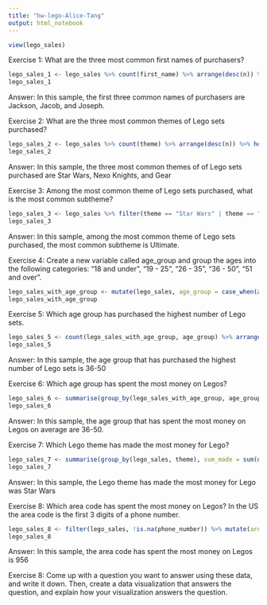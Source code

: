 ```yaml
---
title: "hw-lego-Alice-Tang"
output: html_notebook
---
```


```r
view(lego_sales)
```


Exercise 1: What are the three most common first names of purchasers?
```r
lego_sales_1 <- lego_sales %>% count(first_name) %>% arrange(desc(n)) %>% head(3)
lego_sales_1
```
Answer: In this sample, the first three common names of purchasers are Jackson, Jacob, and Joseph. 


Exercise 2: What are the three most common themes of Lego sets purchased?
```r
lego_sales_2 <- lego_sales %>% count(theme) %>% arrange(desc(n)) %>% head(3)
lego_sales_2
```
Answer: In this sample, the three most common themes of of Lego sets purchased are Star Wars, Nexo Knights, and Gear 


Exercise 3: Among the most common theme of Lego sets purchased, what is the most common subtheme?
```r
lego_sales_3 <- lego_sales %>% filter(theme == "Star Wars" | theme == "Nexo Knights" | theme == "Gear", !is.na(subtheme)) %>% count(subtheme) %>% arrange(desc(n)) %>% head(1)
lego_sales_3                                                                                                                                                                                                   
```
Answer: In this sample, among the most common theme of Lego sets purchased, the most common subtheme is Ultimate.


Exercise 4: Create a new variable called age_group and group the ages into the following categories: “18 and under”, “19 - 25”, “26 - 35”, “36 - 50”, “51 and over”.
```r
lego_sales_with_age_group <- mutate(lego_sales, age_group = case_when(age <= 18 ~ "18 and under", age <= 25  ~ "19 - 25", age <= 35  ~ "26 - 35", age <= 50  ~ "36 - 50", age <= Inf  ~ "51 and over"))
lego_sales_with_age_group
```


Exercise 5: Which age group has purchased the highest number of Lego sets.
```r
lego_sales_5 <- count(lego_sales_with_age_group, age_group) %>% arrange(desc(n)) %>% head(1)
lego_sales_5
```
Answer: In this sample, the age group that has purchased the highest number of Lego sets is 36-50


Exercise 6: Which age group has spent the most money on Legos?
```r
lego_sales_6 <- summarise(group_by(lego_sales_with_age_group, age_group), average_paid = mean(us_price)) %>% arrange(desc(average_paid)) %>% head(1)
lego_sales_6
```
Answer: In this sample, the age group that has spent the most money on Legos on average are 36-50. 


Exercise 7: Which Lego theme has made the most money for Lego?
```r
lego_sales_7 <- summarise(group_by(lego_sales, theme), sum_made = sum(us_price)) %>% arrange(desc(sum_made)) %>% head(1)
lego_sales_7
```
Answer: In this sample, the Lego theme has made the most money for Lego was Star Wars


Exercise 8: Which area code has spent the most money on Legos? In the US the area code is the first 3 digits of a phone number.
```r
lego_sales_8 <- filter(lego_sales, !is.na(phone_number)) %>% mutate(area_code = str_sub(phone_number, 1, 3)) %>% group_by(area_code) %>% summarise(average_made = mean(us_price)) %>% arrange(desc(average_made)) %>% head(1)
lego_sales_8
```
Answer: In this sample, the area code has spent the most money on Legos is 956


Exercise 8: 
Come up with a question you want to answer using these data, and write it down. Then, create a data visualization that answers the question, and explain how your visualization answers the question.
```r

```

